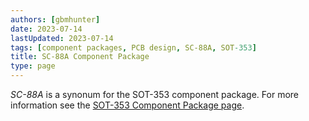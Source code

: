 ```yaml
---
authors: [gbmhunter]
date: 2023-07-14
lastUpdated: 2023-07-14
tags: [component packages, PCB design, SC-88A, SOT-353]
title: SC-88A Component Package
type: page
---
```


_SC-88A_ is a synonum for the SOT-353 component package. For more information see the [SOT-353 Component Package page](/pcb-design/component-packages/sod-353-component-package/).
